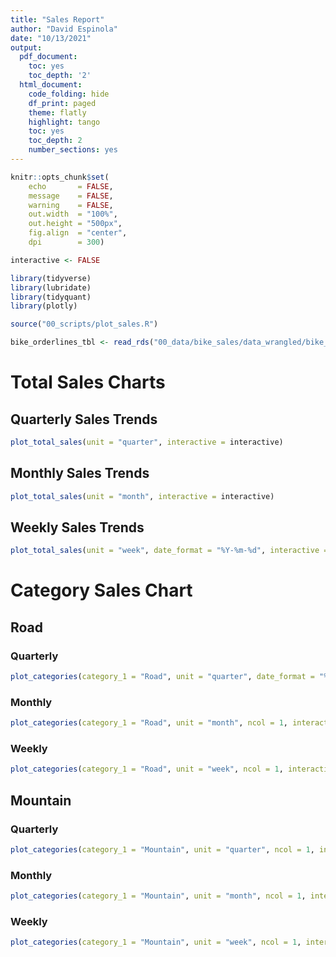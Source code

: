 ```yaml
---
title: "Sales Report"
author: "David Espinola"
date: "10/13/2021"
output:
  pdf_document:
    toc: yes
    toc_depth: '2'
  html_document:
    code_folding: hide
    df_print: paged
    theme: flatly
    highlight: tango
    toc: yes
    toc_depth: 2
    number_sections: yes
---
```


```r
knitr::opts_chunk$set(
    echo       = FALSE,
    message    = FALSE,
    warning    = FALSE,
    out.width  = "100%",
    out.height = "500px",
    fig.align  = "center", 
    dpi        = 300)
```

```r
interactive <- FALSE
```




```r
library(tidyverse)
library(lubridate)
library(tidyquant)
library(plotly)
```
```r
source("00_scripts/plot_sales.R")
```

```r
bike_orderlines_tbl <- read_rds("00_data/bike_sales/data_wrangled/bike_orderlines.rds")
```

# Total Sales Charts{.tabset .tabset-fade .tabset-pills}

## Quarterly Sales Trends
```r
plot_total_sales(unit = "quarter", interactive = interactive)
```


## Monthly Sales Trends
```r
plot_total_sales(unit = "month", interactive = interactive)
```

## Weekly Sales Trends
```r
plot_total_sales(unit = "week", date_format = "%Y-%m-%d", interactive = interactive)
```

# Category Sales Chart {.tabset .tabset-fade .tabset-pills}

## Road {.tabset .tabset-fade}

### Quarterly
```r
plot_categories(category_1 = "Road", unit = "quarter", date_format = "%Y-%m-%d", ncol = 1, interactive = interactive)
```

### Monthly
```r
plot_categories(category_1 = "Road", unit = "month", ncol = 1, interactive = interactive)
```

### Weekly
```r
plot_categories(category_1 = "Road", unit = "week", ncol = 1, interactive = interactive)
```


## Mountain {.tabset .tabset-fade}

### Quarterly
```r
plot_categories(category_1 = "Mountain", unit = "quarter", ncol = 1, interactive = interactive)
```

### Monthly
```r
plot_categories(category_1 = "Mountain", unit = "month", ncol = 1, interactive = interactive)
```


### Weekly
```r
plot_categories(category_1 = "Mountain", unit = "week", ncol = 1, interactive = interactive)
```

